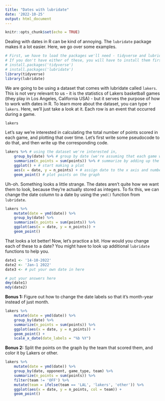 ```yaml
---
title: "Dates with lubridate"
date: '2022-10-25'
output: html_document
---
```


```r
knitr::opts_chunk$set(echo = TRUE)
```

Dealing with dates in R can be kind of annoying. The `lubridate` package makes it a lot easier. Here, we go over some examples.  

```r
# First, we have to load the packages we'll need - tidyverse and lubridate. 
# If you don't have either of these, you will have to install them first:
# install.packages('tidyverse')
# install.packages('lubridate')
library(tidyverse)
library(lubridate)
```

We are going to be using a dataset that comes with lubridate called `lakers`.
This is not very relevant to us - it is the statistics of Lakers basketball games (they play in Los Angeles, California USA) - but it serves the purpose of how to work with dates in R. 
To learn more about the dataset, you can type `?lakers`. Here, we'll just take a look at it. Each row is an event that occurred during a game.

```r
lakers
```

Let's say we're interested in calculating the total number of points scored in each game, and plotting that over time. Let's first write some pseudocode to do that, and then write up the corresponding code.

```r
lakers %>% # using the dataset we're interested in,
    group_by(date) %>% # group by date (we're assuming that each game was on a different date)
    summarize(n_points = sum(points)) %>% # summarize by adding up the points column
    ggplot() + # start making a plot
    aes(x = date, y = n_points) + # assign date to the x axis and number of points to the y axis
    geom_point() # plot points on the graph
```

Uh-oh. Something looks a little strange. 
The dates aren't quite how we want them to look, because they're actually stored as integers. 
To fix this, we can change the date column to a date by using the `ymd()` function from `lubridate`.

```r
lakers %>% 
    mutate(date = ymd(date)) %>% 
    group_by(date) %>% 
    summarize(n_points = sum(points)) %>% 
    ggplot(aes(x = date, y = n_points)) +
    geom_point()
```

That looks a lot better! Now, let's practice a bit. How would you change each of these to a date? 
You might have to look up additional `lubridate` functions to help you.

```r
date1 <- '14-10-2022' 
date2 <- 'Jan-1 2022'
date3 <- # put your own date in here
```

```r
# put your answers here
dmy(date1)
mdy(date2)
```

**Bonus 1:** Figure out how to change the date labels so that it's month-year instead of just month.

```r
lakers %>% 
    mutate(date = ymd(date)) %>% 
    group_by(date) %>% 
    summarize(n_points = sum(points)) %>% 
    ggplot(aes(x = date, y = n_points)) +
    geom_point() +
    scale_x_date(date_labels = "%b %Y") 
```

**Bonus 2:** Split the points on the graph by the team that scored them, and color it by Lakers or other. 

```r
lakers %>% 
    mutate(date = ymd(date)) %>% 
    group_by(date, opponent, game_type, team) %>% 
    summarize(n_points = sum(points)) %>% 
    filter(team != 'OFF') %>% 
    mutate(team = ifelse(team == 'LAL', 'lakers', 'other')) %>% 
    ggplot(aes(x = date, y = n_points, col = team)) +
    geom_point()
```

